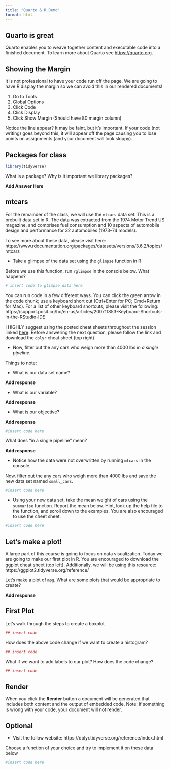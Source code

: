 ```yaml
---
title: "Quarto & R Demo"
format: html
---
```


## Quarto is great

Quarto enables you to weave together content and executable code into a finished document. To learn more about Quarto see <https://quarto.org>.

## Showing the Margin 

It is not professional to have your code run off the page. We are going to have R display the margin so we can avoid this in our rendered documents! 

1. Go to Tools 
2. Global Options 
3. Click Code
4. Click Display 
5. Click Show Margin (Should have 80 margin column)

Notice the line appear? It may be faint, but it's important. If your code (not writing) goes beyond this, it will appear off the page causing you to lose points on assignments (and your document will look sloppy).

## Packages for class

```r
library(tidyverse)
```


What is a package? Why is it important we library packages? 

**Add Answer Here**

## mtcars

For the remainder of the class, we will use the `mtcars` data set. This is a prebuilt data set in R. The data was extracted from the 1974 Motor Trend US magazine, and comprises fuel consumption and 10 aspects of automobile design and performance for 32 automobiles (1973--74 models).

To see more about these data, please visit here: https://www.rdocumentation.org/packages/datasets/versions/3.6.2/topics/mtcars

-   Take a glimpse of the data set using the `glimpse` function in R

Before we use this function, run `?glimpse` in the console below. What happens?

```r

# insert code to glimpse data here

```

You can run code in a few different ways. You can click the green arrow in the code chunk; use a keyboard short cut (Ctrl+Enter for PC; Cmd+Return for Mac). For a list of other keyboard shortcuts, please visit the following: https://support.posit.co/hc/en-us/articles/200711853-Keyboard-Shortcuts-in-the-RStudio-IDE



I HIGHLY suggest using the posted cheat sheets throughout the session linked [here](https://sta199-summer-1.github.io/computing-cheatsheets.html). Before answering the next question, please follow the link and download the `dplyr` cheat sheet (top right). 


-   Now, filter out the any cars who weigh more than 4000 lbs *in a single pipeline*.

Things to note: 

- What is our data set name?

**Add response**

- What is our variable?

**Add response**

- What is our objective?

**Add response**

```r

#insert code here

```


What does "in a single pipeline" mean? 

**Add response**


-   Notice how the data were not overwritten by running `mtcars` in the console.

Now, filter out the any cars who weigh more than 4000 lbs and save the new data set named `small_cars`.

```r

#insert code here

```

-   Using your new data set, take the mean weight of cars using the `summarise` function. Report the mean below. Hint, look up the help file to the function, and scroll down to the examples. You are also encouraged to use the cheet sheet.

```r

#insert code here

```


## Let's make a plot!

A large part of this course is going to focus on data visualization. Today we are going to make our first plot in R. You are encouraged to download the ggplot cheat sheet (top left). Additionally, we will be using this resource: https://ggplot2.tidyverse.org/reference/

Let's make a plot of `mpg`. What are some plots that would be appropriate to create? 

**Add response**




## First Plot 

Let's walk through the steps to create a boxplot

```r

## insert code

```


How does the above code change if we want to create a histogram? 


```r

## insert code

```


What if we want to add labels to our plot? How does the code change? 


```r

## insert code 

```



## Render

When you click the **Render** button a document will be generated that includes both content and the output of embedded code. Note: if something is wrong with your code, your document will not render.

## Optional

-   Visit the follow website: https://dplyr.tidyverse.org/reference/index.html

Choose a function of your choice and try to implement it on these data below

```r

#insert code here

```
